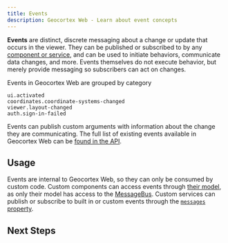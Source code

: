```yaml
---
title: Events
description: Geocortex Web - Learn about event concepts
---
```



**Events** are distinct, discrete messaging about a change or update that occurs in the viewer. They can be published or subscribed to by any [component or service](concepts-components-services.mdx), and can be used to initiate behaviors, communicate data changes, and more. Events themselves do not execute behavior, but merely provide messaging so subscribers can act on changes.

Events in Geocortex Web are grouped by category

```
ui.activated
coordinates.coordinate-systems-changed
viewer.layout-changed
auth.sign-in-failed
```

Events can publish custom arguments with information about the change they are communicating. The full list of existing events available in Geocortex Web can be [found in the API](api-events.mdx).

## Usage

Events are internal to Geocortex Web, so they can only be consumed by custom code. Custom components can access events through [their model](implement-event.mdx#subscribing-to-existing-events), as only their model has access to the [MessageBus](api-message-bus.mdx). Custom services can publish or subscribe to built in or custom events through the [`messages` property](TODO-link). 

## Next Steps

<UseCaseContainer>
    <UseCaseCard
        title="Subscribing to Existing Events"
        description="Learn how to subscribe to an existing event"
        link="usecases-implement-event#subscribing-to-existing-events"
    />
    <UseCaseCard
        title="Events API"
        description="Check out the full list of Events available in Geocortex Web"
        link="api-events"
    />
    <UseCaseCard
        title="Implementing Custom Events"
        description="Learn how to implement a custom Event."
        link="implement-event"
    />
</UseCaseContainer>
